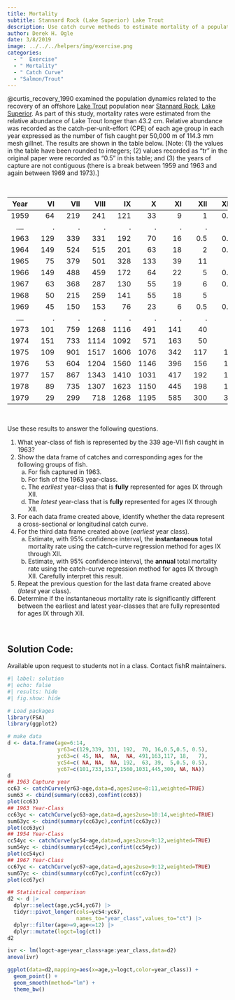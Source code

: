 ```yaml
---
title: Mortality
subtitle: Stannard Rock (Lake Superior) Lake Trout
description: Use catch curve methods to estimate mortality of a population of Lake Superior Lake Trout.
author: Derek H. Ogle
date: 3/8/2019
image: ../../../helpers/img/exercise.png
categories:
  - "  Exercise"
  - " Mortality"
  - " Catch Curve"
  - "Salmon/Trout"
---
```


@curtis_recovery_1990 examined the population dynamics related to the recovery of an offshore [Lake Trout](https://en.wikipedia.org/wiki/Lake_trout) population near [Stannard Rock](https://en.wikipedia.org/wiki/Stannard_Rock_Light), [Lake Superior](https://en.wikipedia.org/wiki/Lake_Superior). As part of this study, mortality rates were estimated from the relative abundance of Lake Trout longer than 43.2 cm. Relative abundance was recorded as the catch-per-unit-effort (CPE) of each age group in each year expressed as the number of fish caught per 50,000 m of 114.3 mm mesh gillnet. The results are shown in the table below. [Note: (1) the values in the table have been rounded to integers; (2) values recorded as "tr" in the original paper were recorded as "0.5" in this table; and (3) the years of capture are not contiguous (there is a break between 1959 and 1963 and again between 1969 and 1973).]

&nbsp;

| Year | &nbsp;&nbsp;&nbsp;&nbsp;&nbsp;&nbsp;VI | &nbsp;&nbsp;&nbsp;&nbsp;&nbsp;VII | &nbsp;&nbsp;&nbsp;&nbsp;VIII | &nbsp;&nbsp;&nbsp;&nbsp;&nbsp;&nbsp;IX | &nbsp;&nbsp;&nbsp;&nbsp;&nbsp;&nbsp;&nbsp;X | &nbsp;&nbsp;&nbsp;&nbsp;&nbsp;&nbsp;XI | &nbsp;&nbsp;&nbsp;&nbsp;&nbsp;XII | &nbsp;&nbsp;&nbsp;&nbsp;XIII | &nbsp;&nbsp;&nbsp;&nbsp;&nbsp;XIV |
|:----:|---:|---:|---:|---:|---:|---:|---:|---:|---:|
| 1959 | 64 | 219 | 241 | 121 | 33 | 9 | 1 | 0.5 | 1 |
| .... | . | . | . | . | . | . | . | . | . |
| 1963 | 129 | 339 | 331 | 192 | 70 | 16 | 0.5 | 0.5 | 0.5 |
| 1964 | 149 | 524 | 515 | 201 | 63 | 18 | 2 | 0.5 | 0.5 |
| 1965 | 75 | 379 | 501 | 328 | 133 | 39 | 11 | 1 | 0.5 |
| 1966 | 149 | 488 | 459 | 172 | 64 | 22 | 5 | 0.5 | 0.5 |
| 1967 | 63 | 368 | 287 | 130 | 55 | 19 | 6 | 0.5 | 0.5 |
| 1968 | 50 | 215 | 259 | 141 | 55 | 18 | 5 | 1 | 0.5 |
| 1969 | 45 | 150 | 153 | 76 | 23 | 6 | 0.5 | 0.5 | 0.5 |
| .... | . | . | . | . | . | . | . | . | . |
| 1973 | 101 | 759 | 1268 | 1116 | 491 | 141 | 40 | 4 | 0.5 |
| 1974 | 151 | 733 | 1114 | 1092 | 571 | 163 | 50 | 9 | 5 |
| 1975 | 109 | 901 | 1517 | 1606 | 1076 | 342 | 117 | 12 | 7 |
| 1976 | 53 | 604 | 1204 | 1560 | 1146 | 396 | 156 | 18 | 10 |
| 1977 | 157 | 867 | 1343 | 1410 | 1031 | 417 | 192 | 17 | 7 |
| 1978 | 89 | 735 | 1307 | 1623 | 1150 | 445 | 198 | 18 | 14 |
| 1979 | 29 | 299 | 718 | 1268 | 1195 | 585 | 300 | 36 | 14 |

&nbsp;

Use these results to answer the following questions.
  
1. What year-class of fish is represented by the 339 age-VII fish caught in 1963?
1. Show the data frame of catches and corresponding ages for the following groups of fish.
    a. For fish captured in 1963.
    a. For fish of the 1963 year-class.
    a. The *earliest* year-class that is **fully** represented for ages IX through XII.
    a. The *latest* year-class that is **fully** represented for ages IX through XII.
1. For each data frame created above, identify whether the data represent a cross-sectional or longitudinal catch curve.
1. For the third data frame created above (*earliest* year class).
    a. Estimate, with 95% confidence interval, the **instantaneous** total mortality rate using the catch-curve regression method for ages IX through XII.
    a. Estimate, with 95% confidence interval, the **annual** total mortality rate using the catch-curve regression method for ages IX through XII. Carefully interpret this result.
1. Repeat the previous question for the last data frame created above (*latest* year class).
1. Determine if the instantaneous mortality rate is significantly different between the earliest and latest year-classes that are fully represented for ages IX through XII.

&nbsp;

:::{.callout-important appearance="simple"}
## Solution Code:
Available upon request to students not in a class. Contact fishR maintainers.
:::

```r
#| label: solution 
#| echo: false
#| results: hide
#| fig.show: hide

# Load packages
library(FSA)
library(ggplot2)

# make data
d <- data.frame(age=6:14,
                yr63=c(129,339, 331, 192,  70, 16,0.5,0.5, 0.5),
                yc63=c( 45, NA,  NA,  NA, 491,163,117, 18,   7),
                yc54=c( NA, NA,  NA, 192,  63, 39,  5,0.5, 0.5),
                yc67=c(101,733,1517,1560,1031,445,300, NA, NA))
d
## 1963 Capture year
cc63 <- catchCurve(yr63~age,data=d,ages2use=8:11,weighted=TRUE)
sum63 <- cbind(summary(cc63),confint(cc63))
plot(cc63)
## 1963 Year-Class
cc63yc <- catchCurve(yc63~age,data=d,ages2use=10:14,weighted=TRUE)
sum63yc <- cbind(summary(cc63yc),confint(cc63yc))
plot(cc63yc)
## 1954 Year-Class
cc54yc <- catchCurve(yc54~age,data=d,ages2use=9:12,weighted=TRUE)
sum54yc <- cbind(summary(cc54yc),confint(cc54yc))
plot(cc54yc)
## 1967 Year-Class
cc67yc <- catchCurve(yc67~age,data=d,ages2use=9:12,weighted=TRUE)
sum67yc <- cbind(summary(cc67yc),confint(cc67yc))
plot(cc67yc)

## Statistical comparison
d2 <- d |>
  dplyr::select(age,yc54,yc67) |>
  tidyr::pivot_longer(cols=yc54:yc67,
                      names_to="year_class",values_to="ct") |>
  dplyr::filter(age>=9,age<=12) |>
  dplyr::mutate(logct=log(ct))
d2

ivr <- lm(logct~age+year_class+age:year_class,data=d2)
anova(ivr)

ggplot(data=d2,mapping=aes(x=age,y=logct,color=year_class)) +
  geom_point() +
  geom_smooth(method="lm") +
  theme_bw()
```
